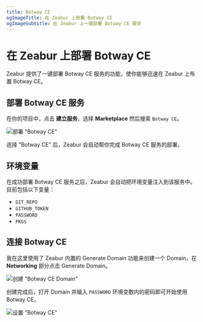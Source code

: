 ```yaml
---
title: Botway CE
ogImageTitle: 在 Zeabur 上部署 Botway CE
ogImageSubtitle: 在 Zeabur 上一键部署 Botway CE 服务
---
```


# 在 Zeabur 上部署 Botway CE

Zeabur 提供了一键部署 Botway CE 服务的功能，使你能够迅速在 Zeabur 上布置 Botway CE。

## 部署 Botway CE 服务

在你的项目中，点击 **建立服务**，选择 **Marketplace** 然后搜索 `Botway CE`。

![部署 "Botway CE"](/marketplace/botwayce/deploy-botwayce.gif)

选择 "Botway CE" 后，Zeabur 会自动帮你完成 Botway CE 服务的部署。

## 环境变量

在成功部署 Botway CE 服务之后，Zeabur 会自动把环境变量注入到该服务中。目前包括以下变量：

- `GIT_REPO`
- `GITHUB_TOKEN`
- `PASSWORD`
- `PKGS`

## 连接 Botway CE

我在这里使用了 Zeabur 内置的 Generate Domain 功能来创建一个 Domain，在 **Networking** 部分点击 Generate Domain。

![创建 "Botway CE Domain"](/marketplace/botwayce/gen-botwayce-domain.gif)

创建完成后，打开 Domain 并输入 `PASSWORD` 环境变数内的密码即可开始使用 Botway CE。

![设置 "Botway CE"](/marketplace/botwayce/setup-botwayce.gif)
